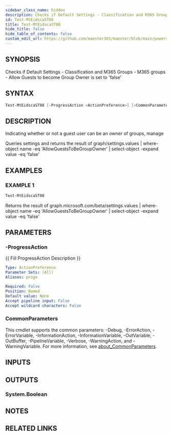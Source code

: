 ```yaml
---
sidebar_class_name: hidden
description: Checks if Default Settings - Classification and M365 Groups - M365 groups - Allow Guests to become Group Owner is set to 'false'
id: Test-MtEidscaST08
title: Test-MtEidscaST08
hide_title: false
hide_table_of_contents: false
custom_edit_url: https://github.com/maester365/maester/blob/main/powershell/public/Test-MtEidscaST08.ps1
---
```


## SYNOPSIS

Checks if Default Settings - Classification and M365 Groups - M365 groups - Allow Guests to become Group Owner is set to 'false'

## SYNTAX

```powershell
Test-MtEidscaST08 [-ProgressAction <ActionPreference>] [<CommonParameters>]
```

## DESCRIPTION

Indicating whether or not a guest user can be an owner of groups, manage

Queries settings
and returns the result of
 graph/settings.values | where-object name -eq 'AllowGuestsToBeGroupOwner' | select-object -expand value -eq 'false'

## EXAMPLES

### EXAMPLE 1

```powershell
Test-MtEidscaST08
```

Returns the result of graph.microsoft.com/beta/settings.values | where-object name -eq 'AllowGuestsToBeGroupOwner' | select-object -expand value -eq 'false'

## PARAMETERS

### -ProgressAction

\{\{ Fill ProgressAction Description \}\}

```yaml
Type: ActionPreference
Parameter Sets: (All)
Aliases: proga

Required: False
Position: Named
Default value: None
Accept pipeline input: False
Accept wildcard characters: False
```

### CommonParameters

This cmdlet supports the common parameters: -Debug, -ErrorAction, -ErrorVariable, -InformationAction, -InformationVariable, -OutVariable, -OutBuffer, -PipelineVariable, -Verbose, -WarningAction, and -WarningVariable. For more information, see [about_CommonParameters](http://go.microsoft.com/fwlink/?LinkID=113216).

## INPUTS

## OUTPUTS

### System.Boolean

## NOTES

## RELATED LINKS
